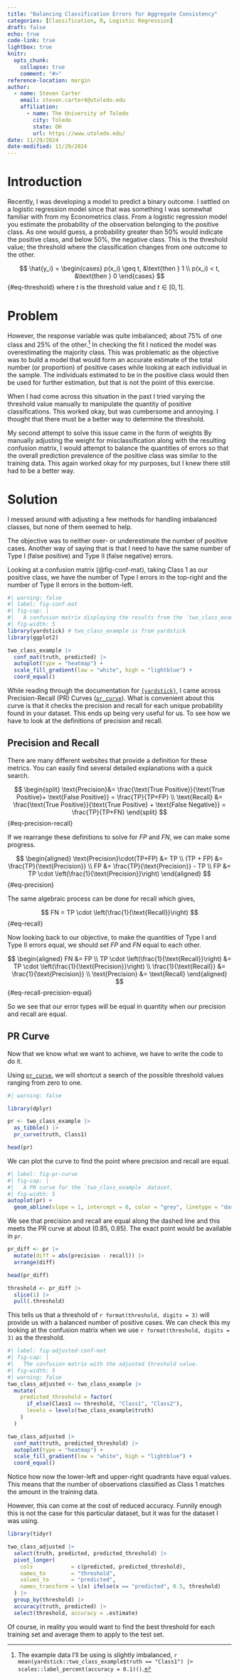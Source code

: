 ```yaml
---
title: "Balancing Classification Errors for Aggregate Consistency"
categories: [Classification, R, Logistic Regression]
draft: false
echo: true
code-link: true
lightbox: true
knitr:
  opts_chunk: 
    collapse: true
    comment: "#>" 
reference-location: margin
author:
  - name: Steven Carter
    email: steven.carter4@utoledo.edu
    affiliation:
      - name: The University of Toledo
        city: Toledo
        state: OH
        url: https://www.utoledo.edu/
date: 11/29/2024
date-modified: 11/29/2024
---
```


# Introduction

Recently, I was developing a model to predict a binary outcome.
I settled on a logistic regression model since that was something I was somewhat familiar with from my Econometrics class.
From a logistic regression model you estimate the probability of the observation belonging to the positive class.
As one would guess, a probability greater than 50% would indicate the positive class, and below 50%, the negative class.
This is the threshold value; the threshold where the classification changes from one outcome to the other.

$$
\hat{y_i} = \begin{cases} 
p(x_i) \geq t, &\text{then } 1 \\
p(x_i) < t, &\text{then } 0
\end{cases}
$$ {#eq-threshold}
where $t$ is the threshold value and $t\in[0,1]$.

# Problem

However, the response variable was quite imbalanced; about 75% of one class and 25% of the other.^[The example data I'll be using is slightly imbalanced, `r mean(yardstick::two_class_example$truth == "Class1") |> scales::label_percent(accuracy = 0.1)()`.]
In checking the fit I noticed the model was overestimating the majority class.
This was problematic as the objective was to build a model that would form an accurate estimate of the total number (or proportion) of positive cases while looking at each individual in the sample.
The individuals estimated to be in the positive class would then be used for further estimation, but that is not the point of this exercise.

When I had come across this situation in the past I tried varying the threshold value manually to manipulate the quantity of positive classifications.
This worked okay, but was cumbersome and annoying.
I thought that there must be a better way to determine the threshold.

My second attempt to solve this issue came in the form of weights
By manually adjusting the weight for misclassification along with the resulting confusion matrix, I would attempt to balance the quantities of errors so that the overall prediction prevalence of the positive class was similar to the training data.
This again worked okay for my purposes, but I knew there still had to be a better way.

# Solution

I messed around with adjusting a few methods for handling imbalanced classes, but none of them seemed to help.

The objective was to neither over- or underestimate the number of positive cases.
Another way of saying that is that I need to have the same number of Type I (false positive) and Type II (false negative) errors.

Looking at a confusion matrix (@fig-conf-mat), taking Class 1 as our positive class, we have the number of Type I errors in the top-right and the number of Type II errors in the bottom-left.

```r
#| warning: false
#| label: fig-conf-mat
#| fig-cap: |
#|   A confusion matrix displaying the results from the `two_class_example` dataset.
#| fig-width: 5
library(yardstick) # two_class_example is from yardstick
library(ggplot2)

two_class_example |> 
  conf_mat(truth, predicted) |> 
  autoplot(type = "heatmap") +
  scale_fill_gradient(low = "white", high = "lightblue") +
  coord_equal()
```

While reading through the documentation for [`{yardstick}`](https://yardstick.tidymodels.org/), I came across Precision-Recall (PR) Curves ([`pr_curve`](https://yardstick.tidymodels.org/reference/pr_curve.html)).
What is convenient about this curve is that it checks the precision and recall for each unique probability found in your dataset.
This ends up being very useful for us.
To see how we have to look at the definitions of precision and recall.

## Precision and Recall

There are many different websites that provide a definition for these metrics.
You can easily find several detailed explanations with a quick search.

$$
\begin{split}
\text{Precision}&= \frac{\text{True Positive}}{\text{True Positive}+ \text{False Positive}} = \frac{TP}{TP+FP} \\
\text{Recall} &= \frac{\text{True Positive}}{\text{True Positive} + \text{False Negative}} = \frac{TP}{TP+FN}
\end{split}
$$ {#eq-precision-recall}

If we rearrange these definitions to solve for $FP$ and $FN$, we can make some progress.

$$
\begin{aligned}
\text{Precision}\cdot(TP+FP) &= TP \\
(TP + FP) &= \frac{TP}{\text{Precision}} \\
FP &= \frac{TP}{\text{Precision}} - TP \\
FP &= TP \cdot \left(\frac{1}{\text{Precision}}\right)
\end{aligned}
$$ {#eq-precision}

The same algebraic process can be done for recall which gives,

$$
FN = TP \cdot \left(\frac{1}{\text{Recall}}\right)
$$ {#eq-recall}

Now looking back to our objective, to make the quantities of Type I and Type II errors equal, we should set $FP$ and $FN$ equal to each other.

$$
\begin{aligned}
FN &= FP \\
TP \cdot \left(\frac{1}{\text{Recall}}\right) &= TP \cdot \left(\frac{1}{\text{Precision}}\right) \\
\frac{1}{\text{Recall}} &= \frac{1}{\text{Precision}} \\
 \text{Precision} &= \text{Recall}
\end{aligned}
$$ {#eq-recall-precision-equal}

So we see that our error types will be equal in quantity when our precision and recall are equal.

## PR Curve

Now that we know what we want to achieve, we have to write the code to do it.

Using [`pr_curve`](https://yardstick.tidymodels.org/reference/pr_curve.html), we will shortcut a search of the possible threshold values ranging from zero to one.

```r
#| warning: false

library(dplyr)

pr <- two_class_example |> 
  as_tibble() |> 
  pr_curve(truth, Class1)

head(pr)
```

We can plot the curve to find the point where precision and recall are equal.

```r
#| label: fig-pr-curve
#| fig-cap: |
#|   A PR curve for the `two_class_example` dataset.
#| fig-width: 5
autoplot(pr) +
  geom_abline(slope = 1, intercept = 0, color = "grey", linetype = "dashed")
```

We see that precision and recall are equal along the dashed line and this meets the PR curve at about (0.85, 0.85).
The exact point would be available in `pr`.

```r
pr_diff <- pr |> 
  mutate(diff = abs(precision - recall)) |> 
  arrange(diff)

head(pr_diff)

threshold <- pr_diff |> 
  slice(1) |> 
  pull(.threshold)
```

This tells us that a threshold of `r format(threshold, digits = 3)` will provide us with a balanced number of positive cases.
We can check this my looking at the confusion matrix when we use `r format(threshold, digits = 3)` as the threshold.

```r
#| label: fig-adjusted-conf-mat
#| fig-cap: |
#|   The confusion matrix with the adjusted threshold value.
#| fig-width: 5
#| warning: false
two_class_adjusted <- two_class_example |> 
  mutate(
    predicted_threshold = factor(
      if_else(Class1 >= threshold, "Class1", "Class2"),
      levels = levels(two_class_example$truth)
    )
  )

two_class_adjusted |> 
  conf_mat(truth, predicted_threshold) |> 
  autoplot(type = "heatmap") +
  scale_fill_gradient(low = "white", high = "lightblue") +
  coord_equal()
```

Notice how now the lower-left and upper-right quadrants have equal values.
This means that the number of observations classified as Class 1 matches the amount in the training data.

However, this can come at the cost of reduced accuracy.
Funnily enough this is not the case for this particular dataset, but it was for the dataset I was using.

```r
library(tidyr)

two_class_adjusted |> 
  select(truth, predicted, predicted_threshold) |> 
  pivot_longer(
    cols            = c(predicted, predicted_threshold),
    names_to        = "threshold",
    values_to       = "predicted",
    names_transform = \(x) ifelse(x == "predicted", 0.5, threshold)
  ) |> 
  group_by(threshold) |> 
  accuracy(truth, predicted) |> 
  select(threshold, accuracy = .estimate)
```

Of course, in reality you would want to find the best threshold for each training set and average them to apply to the test set.
